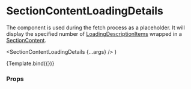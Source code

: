 

<Meta
  title="Components/Section/SectionContentLoadingDetails"
  component={SectionContentLoadingDetails}
/>

# SectionContentLoadingDetails

The component is used during the fetch process as a placeholder.
It will display the specified number of [LoadingDescriptionItems](/docs/components-content-loadingdescriptionitem--default-story) wrapped in a [SectionContent](/docs/components-section-sectioncontent--default-story).

  <SectionContentLoadingDetails {...args} />
)

<Canvas>
  <Story
    name="Default"
    args={{
      numberOfItems: 4,
      layout: Layout.twoColumnGrid,
    }}
  >
    {Template.bind({})}
  </Story>
</Canvas>

### Props

<ArgsTable story="Default" />
